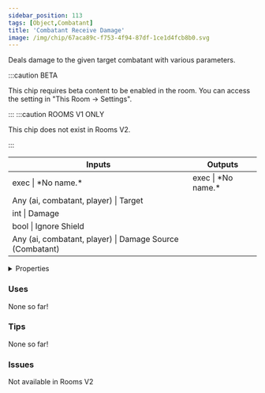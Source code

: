 ```yaml
---
sidebar_position: 113
tags: [Object,Combatant]
title: 'Combatant Receive Damage'
image: /img/chip/67aca89c-f753-4f94-87df-1ce1d4fcb8b0.svg
---
```


Deals damage to the given target combatant with various parameters.

:::caution BETA

This chip requires beta content to be enabled in the room. You can access the setting in "This Room -> Settings".

:::
:::caution ROOMS V1 ONLY
    
This chip does not exist in Rooms V2.

:::


<IChip uuid="67aca89c-f753-4f94-87df-1ce1d4fcb8b0"/>

<table><thead><tr><th>Inputs</th><th>Outputs</th></tr></thead><tbody><tr><td>exec | *No name.*</td><td>exec | *No name.*</td></tr><tr><td>Any (ai, combatant, player) | Target</td><td /></tr><tr><td>int | Damage</td><td /></tr><tr><td>bool | Ignore Shield</td><td /></tr><tr><td>Any (ai, combatant, player) | Damage Source (Combatant)</td><td /></tr></tbody></table>

<details>
  <summary>Properties</summary>
  <div>
    <div>
    <table>
      <tbody>
        <tr>
          <td>Is beta required?</td>
          <td>Yes</td>
        </tr>
        <tr>
          <td>Is chip a trolling risk?</td>
          <td>No</td>
        </tr>
        <tr>
          <td>Is chip a role assignment risk?</td>
          <td>No</td>
        </tr>
        <tr>
          <td>Chip UUID</td>
          <td>67aca89c-f753-4f94-87df-1ce1d4fcb8b0</td>
        </tr>
        <tr>
          <td>Room availability</td>
          <td>Rooms V1 only</td>
        </tr>
      </tbody>
    </table>
    </div>
  </div>
</details>

### Uses

None so far!

### Tips

None so far!

### Issues

Not available in Rooms V2
